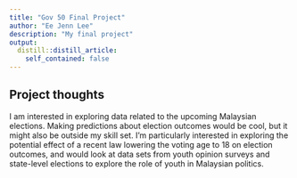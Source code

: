 ```yaml
---
title: "Gov 50 Final Project"
author: "Ee Jenn Lee"
description: "My final project"
output:
  distill::distill_article:
    self_contained: false
---
```




## Project thoughts

I am interested in exploring data related to the upcoming Malaysian elections. Making predictions about election outcomes would be cool, but it might also be outside my skill set. I'm particularly interested in exploring the potential effect of a recent law lowering the voting age to 18 on election outcomes, and would look at data sets from youth opinion surveys and state-level elections to explore the role of youth in Malaysian politics. 